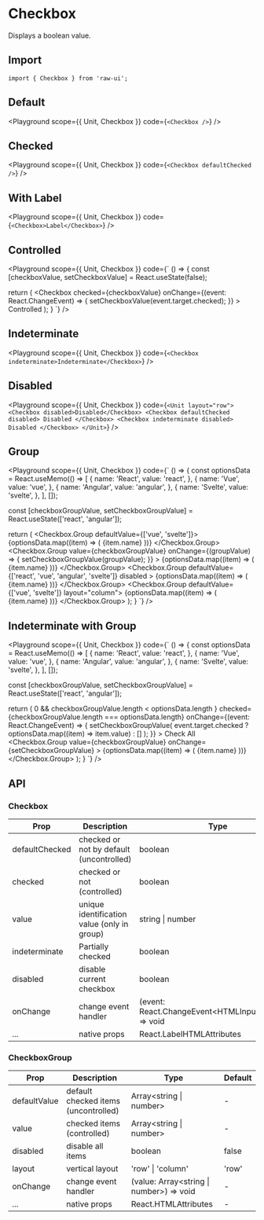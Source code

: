 
# Checkbox

Displays a boolean value.

## Import

```tsx
import { Checkbox } from 'raw-ui';
```

## Default

<Playground
  scope={{ Unit, Checkbox }}
  code={`
<Checkbox />
`}
/>

## Checked

<Playground
  scope={{ Unit, Checkbox }}
  code={`
<Checkbox defaultChecked />
`}
/>

## With Label

<Playground
  scope={{ Unit, Checkbox }}
  code={`
<Checkbox>Label</Checkbox>
`}
/>

## Controlled

<Playground
  scope={{ Unit, Checkbox }}
  code={`
() => {
  const [checkboxValue, setCheckboxValue] = React.useState(false);

  return (
    <Checkbox
      checked={checkboxValue}
      onChange={(event: React.ChangeEvent<HTMLInputElement>) => {
        setCheckboxValue(event.target.checked);
      }}
    >
      Controlled
    </Checkbox>
  );
}
`}
/>

## Indeterminate

<Playground
  scope={{ Unit, Checkbox }}
  code={`
<Checkbox indeterminate>Indeterminate</Checkbox>
`}
/>

## Disabled

<Playground
  scope={{ Unit, Checkbox }}
  code={`
<Unit layout="row">
  <Checkbox disabled>Disabled</Checkbox>
  <Checkbox defaultChecked disabled>
    Disabled
  </Checkbox>
  <Checkbox indeterminate disabled>
    Disabled
  </Checkbox>
</Unit>
`}
/>

## Group

<Playground
  scope={{ Unit, Checkbox }}
  code={`
() => {
  const optionsData = React.useMemo(() => [
    {
      name: 'React',
      value: 'react',
    },
    {
      name: 'Vue',
      value: 'vue',
    },
    {
      name: 'Angular',
      value: 'angular',
    },
    {
      name: 'Svelte',
      value: 'svelte',
    },
  ], []);

  const [checkboxGroupValue, setCheckboxGroupValue] =
    React.useState<CheckboxGroupValue>(['react', 'angular']);

  return (
    <Unit layout="col">
      <Checkbox.Group defaultValue={['vue', 'svelte']}>
        {optionsData.map((item) => (
          <Checkbox value={item.value} key={item.value}>
            {item.name}
          </Checkbox>
        ))}
      </Checkbox.Group>
      <Checkbox.Group
        value={checkboxGroupValue}
        onChange={(groupValue) => {
          setCheckboxGroupValue(groupValue);
        }}
      >
        {optionsData.map((item) => (
          <Checkbox value={item.value} key={item.value}>
            {item.name}
          </Checkbox>
        ))}
      </Checkbox.Group>
      <Checkbox.Group
        defaultValue={['react', 'vue', 'angular', 'svelte']}
        disabled
      >
        {optionsData.map((item) => (
          <Checkbox value={item.value} key={item.value}>
            {item.name}
          </Checkbox>
        ))}
      </Checkbox.Group>
      <Checkbox.Group defaultValue={['vue', 'svelte']} layout="column">
        {optionsData.map((item) => (
          <Checkbox value={item.value} key={item.value}>
            {item.name}
          </Checkbox>
        ))}
      </Checkbox.Group>
    </Unit>
  );
}
`}
/>

## Indeterminate with Group

<Playground
  scope={{ Unit, Checkbox }}
  code={`
() => {
  const optionsData = React.useMemo(() => [
    {
      name: 'React',
      value: 'react',
    },
    {
      name: 'Vue',
      value: 'vue',
    },
    {
      name: 'Angular',
      value: 'angular',
    },
    {
      name: 'Svelte',
      value: 'svelte',
    },
  ], []);

  const [checkboxGroupValue, setCheckboxGroupValue] =
    React.useState<CheckboxGroupValue>(['react', 'angular']);

  return (
    <Unit layout="col">
      <Checkbox
        indeterminate={
          checkboxGroupValue.length > 0 &&
          checkboxGroupValue.length < optionsData.length
        }
        checked={checkboxGroupValue.length === optionsData.length}
        onChange={(event: React.ChangeEvent<HTMLInputElement>) => {
          setCheckboxGroupValue(
            event.target.checked ? optionsData.map((item) => item.value) : []
          );
        }}
      >
        Check All
      </Checkbox>
      <Checkbox.Group
        value={checkboxGroupValue}
        onChange={setCheckboxGroupValue}
      >
        {optionsData.map((item) => (
          <Checkbox value={item.value} key={item.value}>
            {item.name}
          </Checkbox>
        ))}
      </Checkbox.Group>
    </Unit>
  );
}
`}
/>

## API

### Checkbox

| Prop           | Description                                 | Type                                                   | Default |
| -------------- | ------------------------------------------- | ------------------------------------------------------ | ------- |
| defaultChecked | checked or not by default (uncontrolled)    | boolean                                                | false   |
| checked        | checked or not (controlled)                 | boolean                                                | false   |
| value          | unique identification value (only in group) | string \| number                                       | -       |
| indeterminate  | Partially checked                           | boolean                                                | false   |
| disabled       | disable current checkbox                    | boolean                                                | false   |
| onChange       | change event handler                        | (event: React.ChangeEvent\<HTMLInputElement\>) => void | -       |
| ...            | native props                                | React.LabelHTMLAttributes                              | -       |

### CheckboxGroup

| Prop         | Description                          | Type                                       | Default |
| ------------ | ------------------------------------ | ------------------------------------------ | ------- |
| defaultValue | default checked items (uncontrolled) | Array\<string \| number\>                  | -       |
| value        | checked items (controlled)           | Array\<string \| number\>                  | -       |
| disabled     | disable all items                    | boolean                                    | false   |
| layout       | vertical layout                      | 'row' \| 'column'                          | 'row'   |
| onChange     | change event handler                 | (value: Array\<string \| number\>) => void | -       |
| ...          | native props                         | React.HTMLAttributes                       | -       |
